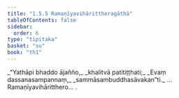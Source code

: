 ```yaml
---
title: "1.5.5 Ramaṇīyavihārittheragāthā"
tableOfContents: false
sidebar:
  order: 6
type: "tipitaka"
basket: "su"
book: "th1"
---
```



<DynamicBreadcrumb />

<Division number="45" book="th1" bookNo="19" page="230">

<Paragraph number="103" type="verses" book="th1">
_“Yathāpi bhaddo ājañño,_  
_khalitvā patitiṭṭhati;_  
_Evaṃ dassanasampannaṃ,_  
_sammāsambuddhasāvakan”ti._  


</Paragraph>
</Division>

<Paragraph number="104" type="center" book="th1">
…  Ramaṇīyavihāritthero… .
</Paragraph>